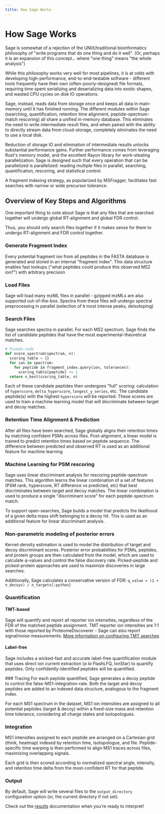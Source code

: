 ```yaml
---
title: How Sage Works
---
```



# How Sage Works

Sage is somewhat of a rejection of the UNIX/traditional bioinformatics philosophy of "write programs that do one thing and do it well". (Or, perhaps it
is an expansion of this concept... where "one thing" means "the whole analysis")

While this philosophy works very well for most pipelines, it is at odds with developing high-performance, end-to-end-testable software - 
different tools frequently have their own (often-poorly-designed) file formats, requiring time spent serializing and deserializing data into 
exotic shapes, and wasted CPU cycles on disk IO operations.

Sage, instead, reads data from storage once and keeps all data in main-memory until it has finished running. The different modules within Sage
(searching, quantification, retention time alignment, peptide-spectrum-match rescoring) all share a unified in-memory database. This eliminates the need
to write intermediate result files, and when paired with the ability to directly stream data from cloud-storage, completely eliminates the need to use a local disk.

Reduction of storage IO and elimination of intermediate results unlocks substantial performance gains. Further performance comes from leveraging Rust's memory model,
and the excellent Rayon library for work-stealing parallelization. Sage is designed such that every operation that can be parallelized is parallelized: reading multiple files in parallel, searching, quantification,
rescoring, and statistical control.


A fragment indexing strategy, as popularized by MSFragger, facilitates fast searches with narrow or wide precursor tolerance.

## Overview of Key Steps and Algorithms

<Callout type="info">
One important thing to note about Sage is that any files that are searched together will undergo global RT-alignment and global FDR control.

Thus, you should only search files together if it makes sense for them to undergo RT-alignment and FDR control together.
</Callout>

<Steps>

### Generate Fragment Index
Every potential fragment ion from all peptides in the FASTA database is generated and stored in an internal "fragment index". This data structure 
enables fast lookups ("what peptides could produce this observed MS2 ion?") with arbitrary precision

### Load Files
Sage will load many mzML files in parallel - gzipped mzMLs are also supported out-of-the-box. Spectra from these files will undergo spectral preprocessing in parallel
(selection of `N` most intense peaks, deisotoping)

### Search Files
Sage searches spectra in parallel. For each MS2 spectrum, Sage finds the list of candidate peptides that have the most experimental-theoretical matches.

```python
# Psuedo-code
def score_spectrum(spectrum, n):
  scoring_table = {}
  for ion in spectrum:
    for peptide in fragment_index.query(ion, tolerances):
      scoring_table[peptide] += 1
  return n_best(scoring_table, n)
```

Each of these candidate peptides then undergoes "full" scoring: calculation of `hyperscore`, `delta_hyperscore`, `longest_y_series`, etc. The candidate peptide(s)
with the highest `hyperscore` will be reported. These scores are used to train a machine learning model that will discriminate between target and decoy matches.

### Retention Time Alignment & Prediction
After all files have been searched, Sage globally aligns their retention times by matching confident PSMs across files. Post-alignment, a linear model is trained to 
predict retention times based on peptide sequence. The difference between predicted and observed RT is used as an additional feature for machine learning

### Machine Learning for PSM rescoring
Sage uses linear discriminant analysis for rescoring peptide-spectrum matches. This algorithm learns the linear combination of a set of features (PSM rank, hyperscore, RT difference vs predicted, etc) that best discriminates 
between target and decoy matches. The linear combination is used to produce a single "discriminant score" for each peptide-spectrum match.

To support open-searches, Sage builds a model that predicts the likelihood of a given delta mass shift belonging to a decoy hit. This is used as an additional feature for linear discriminant analysis.


### Non-parametric modeling of posterior errors
Kernel-density estimation is used to model the distribution of target and decoy discriminant scores. Posterior error probabilities
for PSMs, peptides, and protein groups are then calculated from the model, which are used to calculate q-values and control the false discovery rate.
Picked-peptide and picked-protein approaches are used to maximize discoveries in large searches.

Additionally, Sage calculates a conservative version of FDR: `q_value = (1 + n_decoys) / n_targets{:python}`

### Quantification

#### TMT-based
Sage will quantify and report all reporter ion intensities, regardless of the FDR of the matched peptide assignment. TMT reporter ion intensities are 1:1 with those
reported by ProteomeDiscoverer - Sage can also report signal/noise measurements. [More information on configuring TMT searches](/configuration/quantification)

#### Label-free
Sage includes a wicked-fast and accurate label-free quantification module that uses direct ion current extraction (*a la* FlashLFQ, IonStar) to quantify peptides.
Only confidently-identified peptides will be quantified.

<Steps>
### Tracing
For each peptide quantified, Sage generates a decoy peptide to control the false-MS1-integration-rate. Both the target and decoy peptides are added to an indexed data structure, analogous to the 
fragment index.

For each MS1 spectrum in the dataset, MS1 ion intensities are assigned to all potential peptides (target & decoy) within a fixed-size mass and retention time tolerance, considering all charge
states and isotopologues.

### Integration
MS1 intensities assigned to each peptide are arranged on a Cartesian grid (think, heatmap) indexed by retention time, isotopologue, and file. Peptide-specific time warping is then performed to align MS1 traces across files, maximizing overlapping signals.

Each grid is then scored according to normalized spectral angle, intensity, and retention time delta from the most-confident RT for that peptide.
</Steps>

### Output 

By default, Sage will write several files to the `output_directory` configuration option (or, the current directory if not set).

Check out the [results](/results) documentation when you're ready to interpret!

<FileTree>
  <FileTree.Folder name="output_directory" defaultOpen>
    <FileTree.File name="results.json" />
    <FileTree.File name="results.sage.tsv" />
    <FileTree.File name="tmt.tsv" />
    <FileTree.File name="lfq.tsv" />
  </FileTree.Folder>
</FileTree>

</Steps>
